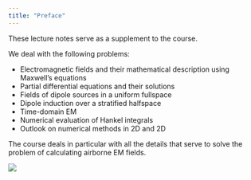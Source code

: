 ```yaml
---
title: "Preface"
---
```


These lecture notes serve as a supplement to the course.

We deal with the following problems:

* Electromagnetic fields and their mathematical description using Maxwell's equations
* Partial differential equations and their solutions
* Fields of dipole sources in a uniform fullspace
* Dipole induction over a stratified halfspace
* Time-domain EM
* Numerical evaluation of Hankel integrals
* Outlook on numerical methods in 2D and 2D

The course deals in particular with all the details that serve to solve the problem of calculating airborne EM fields.

![](images/ThEM-overview.gif)

